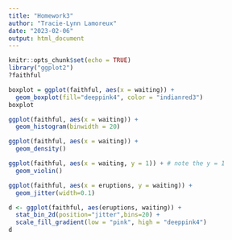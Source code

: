 ```yaml
---
title: "Homework3"
author: "Tracie-Lynn Lamoreux"
date: "2023-02-06"
output: html_document
---
```


```r
knitr::opts_chunk$set(echo = TRUE)
library("ggplot2")
?faithful

boxplot = ggplot(faithful, aes(x = waiting)) + 
  geom_boxplot(fill="deeppink4", color = "indianred3")
boxplot
```
```r
ggplot(faithful, aes(x = waiting)) + 
  geom_histogram(binwidth = 20)
```
```r
ggplot(faithful, aes(x = waiting)) + 
  geom_density()
```
```r
ggplot(faithful, aes(x = waiting, y = 1)) + # note the y = 1
  geom_violin()
```
```r
ggplot(faithful, aes(x = eruptions, y = waiting)) + 
  geom_jitter(width=0.1)
```
```r
d <- ggplot(faithful, aes(eruptions, waiting)) +
  stat_bin_2d(position="jitter",bins=20) +
  scale_fill_gradient(low = "pink", high = "deeppink4")
d
```